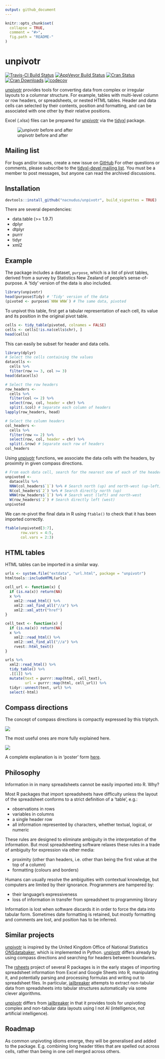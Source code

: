 ```yaml
---
output: github_document
---
```


<!-- README.md is generated from README.Rmd. Please edit that file -->

```r
knitr::opts_chunk$set(
  collapse = TRUE,
  comment = "#>",
  fig.path = "README-"
)
```


# unpivotr

[![Travis-CI Build Status](https://travis-ci.org/nacnudus/unpivotr.svg?branch=master)](https://travis-ci.org/nacnudus/unpivotr)
[![AppVeyor Build Status](https://ci.appveyor.com/api/projects/status/github/nacnudus/unpivotr?branch=master&svg=true)](https://ci.appveyor.com/project/nacnudus/unpivotr)
[![Cran Status](http://www.r-pkg.org/badges/version/unpivotr)](https://cran.r-project.org/web/packages/unpivotr/index.html)
[![Cran Downloads](https://cranlogs.r-pkg.org/badges/unpivotr)](https://www.r-pkg.org/pkg/unpivotr)
[![codecov](https://codecov.io/github/nacnudus/unpivotr/coverage.svg?branch=master)](https://codecov.io/gh/nacnudus/unpivotr)

[unpivotr](https://github.com/nacnudus/unpivotr) provides tools for converting
data from complex or irregular layouts to a columnar structure.  For example,
tables with multi-level column or row headers, or spreadsheets, or nested HTML
tables.  Header and data cells can selected by their contents, position and
formatting, and can be associated with one other by their relative positions.

Excel (.xlsx) files can be prepared for
[unpivotr](https://github.com/nacnudus/unpivotr) via the
[tidyxl](https://github.com/nacnudus/tidyxl) package.

![unpivotr before and after](./vignettes/before-after.png)

## Mailing list

For bugs and/or issues, create a new issue on
[GitHub](https://github.com/nacnudus/tidyxl/issues) For other questions or
comments, please subscribe to the [tidyxl-devel mailing
list](https://groups.google.com/forum/#!forum/tidyxl-devel). You must be a
member to post messages, but anyone can read the archived discussions.

## Installation

```r
devtools::install_github("nacnudus/unpivotr", build_vignettes = TRUE)
```

There are several dependencies:

* data.table (>= 1.9.7)
* dplyr
* dtplyr
* purrr
* tidyr
* xml2

## Example

The package includes a dataset, `purpose`, which is a list of pivot tables,
derived from a survey by Statistics New Zealand of people's sense-of-purpose.  A
'tidy' version of the data is also included.

```r
library(unpivotr)
head(purpose$Tidy) # 'Tidy' version of the data
(pivoted <- purpose$`NNW WNW`) # The same data, pivoted
```

To unpivot this table, first get a tabular representation of each cell, its
value and its position in the original pivot table.

```r
cells <- tidy_table(pivoted, colnames = FALSE)
cells <- cells[!is.na(cells$chr), ]
head(cells)
```

This can easily be subset for header and data cells.

```r
library(dplyr)
# Select the cells containing the values
datacells <-
  cells %>%
  filter(row >= 3, col >= 3)
head(datacells)

# Select the row headers
row_headers <-
  cells %>%
  filter(col <= 2) %>%
  select(row, col, header = chr) %>%
  split(.$col) # Separate each column of headers
lapply(row_headers, head)

# Select the column headers
col_headers <-
  cells %>%
  filter(row <= 2) %>%
  select(row, col, header = chr) %>%
  split(.$row) # Separate each row of headers
col_headers
```

Using [unpivotr](https://github.com/nacnudus/unpivotr) functions, we associate
the data cells with the headers, by proximity in given compass directions.

```r
# From each data cell, search for the nearest one of each of the headers
unpivoted <-
  datacells %>%
  NNW(col_headers$`1`) %>% # Search north (up) and north-west (up-left)
  N(col_headers$`2`) %>% # Search directly north (up)
  WNW(row_headers$`1`) %>% # Search west (left) and north-west
  W(row_headers$`2`) # Search directly left (west)
unpivoted
```

We can re-pivot the final data in R using `ftable()` to check that it has been
imported correctly.

```r
ftable(unpivoted[3:7],
       row.vars = 4:5,
       col.vars = 2:3)
```

## HTML tables

HTML tables can be imported in a similar way.

```r
urls <- system.file("extdata", "url.html", package = "unpivotr")
htmltools::includeHTML(urls)

cell_url <- function(x) {
  if (is.na(x)) return(NA)
  x %>%
    xml2::read_html() %>%
    xml2::xml_find_all("//a") %>%
    xml2::xml_attr("href")
}

cell_text <- function(x) {
  if (is.na(x)) return(NA)
  x %>%
    xml2::read_html() %>%
    xml2::xml_find_all("//a") %>%
    rvest::html_text()
}

urls %>%
  xml2::read_html() %>%
  tidy_table() %>%
  .[[1]] %>%
  mutate(text = purrr::map(html, cell_text),
         url = purrr::map(html, cell_url)) %>%
  tidyr::unnest(text, url) %>%
  select(-html)
```

## Compass directions

The concept of compass directions is compactly expressed by this triptych.

![](./vignettes/compass-compact.png)

The most useful ones are more fully explained here.

![](./vignettes/compass-common.png)

A complete explanation is in 'poster' form
[here](./inst/extdata/compass-complete.svg).

## Philosophy

Information in in many spreadsheets cannot be easily imported into R.  Why?

Most R packages that import spreadsheets have difficulty unless the layout of
the spreadsheet conforms to a strict definition of a 'table', e.g.:

* observations in rows
* variables in columns
* a single header row
* all information represented by characters, whether textual, logical, or
  numeric

These rules are designed to eliminate ambiguity in the interpretation of the
information.  But most spreadsheeting software relaxes these rules in a trade of
ambiguity for expression via other media:

* proximity (other than headers, i.e. other than being the first value at the
  top of a column)
* formatting (colours and borders)

Humans can usually resolve the ambiguities with contextual knowledge, but
computers are limited by their ignorance.  Programmers are hampered by:

* their language's expressiveness
* loss of information in transfer from spreadsheet to programming library

Information is lost when software discards it in order to force the data into
tabular form.  Sometimes date formatting is retained, but mostly formatting
and comments are lost, and position has to be inferred.

## Similar projects

[unpivotr](https://github.com/nacnudus/unpivotr) is inspired by the United
Kingdom Office of National Statistics
[ONSdatabaker](https://github.com/ONS-OpenData/ONSdatabaker), which is
implemented in Python.  [unpivotr](https://github.com/nacnudus/unpivotr) differs
already by using compass directions and searching for headers between
boundaries.

The [rsheets](https://github.com/rsheets) project of several R packages is in
the early stages of importing spreadsheet information from Excel and Google
Sheets into R, manipulating it, and potentially parsing and processing formulas
and writing out to spreadsheet files.  In particular,
[jailbreaker](https://github.com/rsheets/jailbreakr) attempts to extract
non-tabular data from spreadsheets into tabular structures automatically via
some clever algorithms.

[unpivotr](https://github.com/nacnudus/unpivotr) differs from
[jailbreaker](https://github.com/rsheets/jailbreakr) in that it provides tools
for unpivoting complex and non-tabular data layouts using I not AI
(intelligence, not artificial intelligence).

## Roadmap

As common unpivoting idioms emerge, they will be generalised and added to the
package. E.g. combining long header titles that are spelled out across cells,
rather than being in one cell merged across others.
